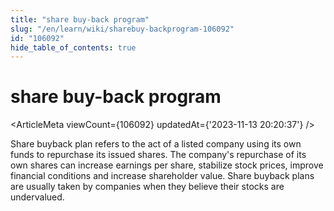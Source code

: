```yaml
---
title: "share buy-back program"
slug: "/en/learn/wiki/sharebuy-backprogram-106092"
id: "106092"
hide_table_of_contents: true
---
```



<Breadcrumbs current="share buy-back program" />

# share buy-back program

<ArticleMeta viewCount={106092} updatedAt={'2023-11-13 20:20:37'} />
<div className='border-solid border-b border-t-0 my-4 border-[var(--ifm-color-gray-300)]' />

Share buyback plan refers to the act of a listed company using its own funds to repurchase its issued shares. The company's repurchase of its own shares can increase earnings per share, stabilize stock prices, improve financial conditions and increase shareholder value. Share buyback plans are usually taken by companies when they believe their stocks are undervalued.
